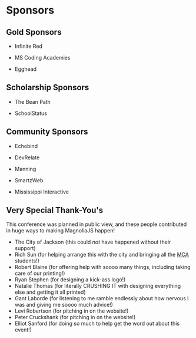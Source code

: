 
<Card>

# Sponsors

## Gold Sponsors

- Infinite Red

- MS Coding Academies

- Egghead

## Scholarship Sponsors

- The Bean Path

- SchoolStatus

## Community Sponsors

- Echobind

- DevRelate

- Manning

- SmartzWeb

- Mississippi Interactive

## Very Special Thank-You's

This conference was planned in public view, and these people contributed in huge ways to making MagnoliaJS happen!

- The City of Jackson (this could _not_ have happened without their support)
- Rich Sun (for helping arrange this with the city and bringing all the [MCA](https://mscoding.org) students!)
- Robert Blaine (for offering help with soooo many things, including taking care of our printing!)
- Ryan Stephen (for designing a kick-ass logo!)
- Natalie Thomas (for literally CRUSHING IT with designing everything else and getting it all printed)
- Gant Laborde (for listening to me ramble endlessly about how nervous I was and giving me soooo much advice!)
- Levi Robertson (for pitching in on the website!)
- Peter Cruckshank (for pitching in on the website!)
- Elliot Sanford (for doing so much to help get the word out about this event!)

</Card>
